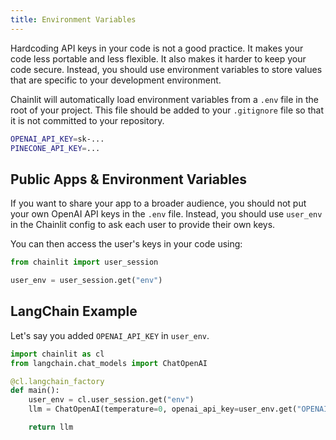 ```yaml
---
title: Environment Variables
---
```


Hardcoding API keys in your code is not a good practice. It makes your code less portable and less flexible. It also makes it harder to keep your code secure. Instead, you should use environment variables to store values that are specific to your development environment.

Chainlit will automatically load environment variables from a `.env` file in the root of your project. This file should be added to your `.gitignore` file so that it is not committed to your repository.

```bash .env
OPENAI_API_KEY=sk-...
PINECONE_API_KEY=...
```

## Public Apps & Environment Variables

If you want to share your app to a broader audience, you should not put your own OpenAI API keys in the `.env` file.
Instead, you should use `user_env` in the Chainlit config to ask each user to provide their own keys.

You can then access the user's keys in your code using:

```python
from chainlit import user_session

user_env = user_session.get("env")
```

## LangChain Example

Let's say you added `OPENAI_API_KEY` in `user_env`.

```python
import chainlit as cl
from langchain.chat_models import ChatOpenAI

@cl.langchain_factory
def main():
    user_env = cl.user_session.get("env")
    llm = ChatOpenAI(temperature=0, openai_api_key=user_env.get("OPENAI_API_KEY"),

    return llm
```
